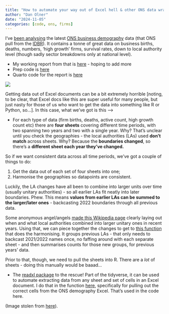 ```yaml
---
title: "How to automate your way out of Excel hell & other ONS data wrangling stories (business demography edition)"
author: "Dan Olner"
date: "2024-11-05"
categories: [code, ons, firms]
---
```


I've [been analysing](https://danolner.github.io/FirmAnalysis/ONS_business_demography.html) the latest [ONS business demography](https://www.ons.gov.uk/businessindustryandtrade/business/activitysizeandlocation/datasets/businessdemographyreferencetable) data (that ONS pull from the [IDBR](https://www.ons.gov.uk/aboutus/whatwedo/paidservices/interdepartmentalbusinessregisteridbr)). It contains a tonne of great data on business births, deaths, numbers, 'high growth' firms, survival rates, down to local authority level (though sadly sector breakdowns only at national level).

* My working report from that is [here](https://danolner.github.io/FirmAnalysis/ONS_business_demography.html) - hoping to add more
* Prep code is [here](https://github.com/DanOlner/FirmAnalysis/blob/master/ONS_business_demography.R)
* Quarto code for the report is [here](https://github.com/DanOlner/FirmAnalysis/blob/master/docs/QUARTO_ONS_businessdemography.qmd)

![](excel_hell2.png) 

Getting data out of Excel documents can be a bit extremely horrible [noting, to be clear, that Excel docs like this are super useful for many people, but just nasty for those of us who want to get the data into something like R or Python, so...]. In this case, what we've got is this -->

* For each type of data (firm births, deaths, active count, high growth count etc) there are **four sheets** covering different time periods, with two spanning two years and two with a single year. Why? That's unclear until you check the geographies - the local authorities (LAs) used **don't match** across sheets. Why? Because the **boundaries changed**, so there's a **different sheet each year they've changed.**

So if we want consistent data across all time periods, we've got a couple of things to do: 

1. Get the data out of each set of four sheets into one; 
2. Harmonise the geographies so datapoints are consistent.

Luckily, the LA changes have all been to combine into larger units over time (usually unitary authorities) - so all earlier LAs fit neatly into later boundaries. Phew. This means **values from earlier LAs can be summed to the larger/later ones** - backcasting 2022 boundaries through all previous data.

Some anonymous angel/angels [made this Wikipedia page](https://en.wikipedia.org/wiki/2019%E2%80%932023_structural_changes_to_local_government_in_England) clearly laying out when and what local authorities combined into larger unitary ones in recent years. Using that, we can piece together the changes to get to [this function](https://github.com/DanOlner/FirmAnalysis/blob/91c0d71bfa86448ff7bccbb2733217750578ac06/functions.R#L181) that does the harmonising. It groups previous LAs - that only needs to backcast 2021/2022 names once, no faffing around with each separate sheet - and then summarises counts for those new groups, for previous years' data.

Prior to that, though, we need to pull the sheets into R. There are a _lot_ of sheets - doing this manually would be baaad... 

* The [readxl package](https://readxl.tidyverse.org/) to the rescue! Part of the tidyverse, it can be used to automate extracting data from any sheet and set of cells in an Excel document. I do that in the function [here](https://github.com/DanOlner/FirmAnalysis/blob/91c0d71bfa86448ff7bccbb2733217750578ac06/functions.R#L223), specifically for pulling out the correct cells from the ONS demography Excel. That's used in the code here.






(Image stolen from [here](https://michelbaudin.com/2016/08/02/excel-hell-an-insiders-report-chad-smith-linkedin-pulse/)).